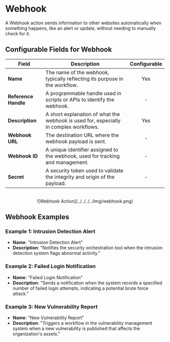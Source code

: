 # Webhook 

A Webhook action sends information to other websites automatically when something happens, like an alert or update, without needing to manually check for it.


## Configurable Fields for Webhook

| Field            | Description                                                                 | Configurable |
|------------------|-----------------------------------------------------------------------------|:------------:|
| **Name**         | The name of the webhook, typically reflecting its purpose in the workflow.   |      Yes     |
| **Reference Handle** | A programmable handle used in scripts or APIs to identify the webhook.      |      -     |
| **Description**  | A short explanation of what the webhook is used for, especially in complex workflows. |      Yes     |
| **Webhook URL**  | The destination URL where the webhook payload is sent.                      |      -     |
| **Webhook ID**   | A unique identifier assigned to the webhook, used for tracking and management. |      -      |
| **Secret**       | A security token used to validate the integrity and origin of the payload.   |      -     |


<div align="center">
    <br/>
    ![Webhook Action](../../../../img/webhook.png)
</div>


## Webhook Examples

### Example 1: Intrusion Detection Alert
* **Name**: "Intrusion Detection Alert"
* **Description**: "Notifies the security orchestration tool when the intrusion detection system flags abnormal activity."


### Example 2: Failed Login Notification
* **Name**: "Failed Login Notification"
* **Description**: "Sends a notification when the system records a specified number of failed login attempts, indicating a potential brute force attack."


### Example 3: New Vulnerability Report
* **Name**: "New Vulnerability Report"
* **Description**: "Triggers a workflow in the vulnerability management system when a new vulnerability is published that affects the organization's assets."

